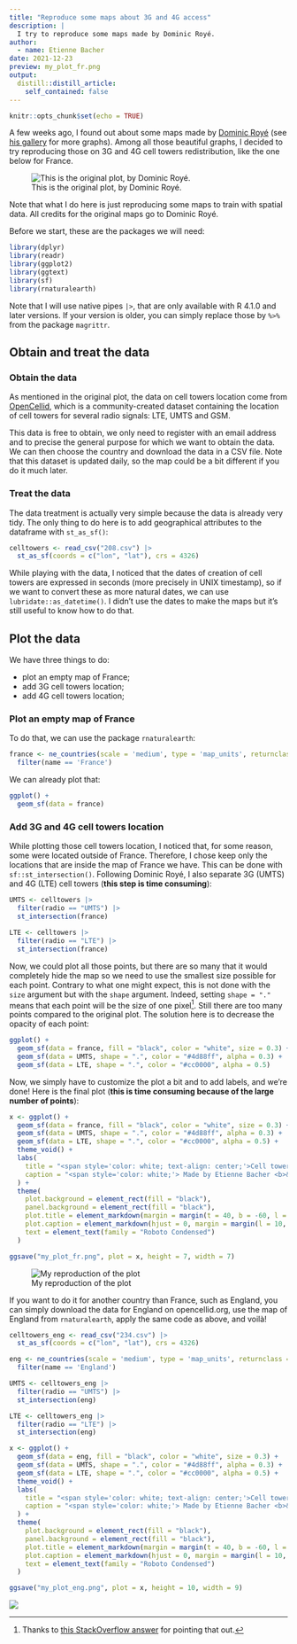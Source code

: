 ```yaml
---
title: "Reproduce some maps about 3G and 4G access"
description: |
  I try to reproduce some maps made by Dominic Royé. 
author:
  - name: Etienne Bacher
date: 2021-12-23
preview: my_plot_fr.png
output:
  distill::distill_article:
    self_contained: false
---
```



```r
knitr::opts_chunk$set(echo = TRUE)
```

A few weeks ago, I found out about some maps made by [Dominic Royé](https://dominicroye.github.io/) (see [his gallery](https://dominicroye.github.io/en/graphs/) for more graphs). Among all those beautiful graphs, I decided to try reproducing those on 3G and 4G cell towers redistribution, like the one below for France.

![This is the original plot, by Dominic Royé.](original_map.png)

Note that what I do here is just reproducing some maps to train with spatial data. All credits for the original maps go to Dominic Royé. 

Before we start, these are the packages we will need:

```r
library(dplyr)
library(readr)
library(ggplot2)
library(ggtext)
library(sf)
library(rnaturalearth)
```

Note that I will use native pipes `|>`, that are only available with R 4.1.0 and later versions. If your version is older, you can simply replace those by `%>%` from the package `magrittr`.

## Obtain and treat the data

### Obtain the data

As mentioned in the original plot, the data on cell towers location come from [OpenCellid](https://opencellid.org/), which is a community-created dataset containing the location of cell towers for several radio signals: LTE, UMTS and GSM.

This data is free to obtain, we only need to register with an email address and to precise the general purpose for which we want to obtain the data. We can then choose the country and download the data in a CSV file. Note that this dataset is updated daily, so the map could be a bit different if you do it much later.

### Treat the data

The data treatment is actually very simple because the data is already very tidy. The only thing to do here is to add geographical attributes to the dataframe with `st_as_sf()`:

```r
celltowers <- read_csv("208.csv") |> 
  st_as_sf(coords = c("lon", "lat"), crs = 4326)
```

While playing with the data, I noticed that the dates of creation of cell towers are expressed in seconds (more precisely in UNIX timestamp), so if we want to convert these as more natural dates, we can use `lubridate::as_datetime()`. I didn't use the dates to make the maps but it's still useful to know how to do that.

## Plot the data

We have three things to do:

* plot an empty map of France;
* add 3G cell towers location;
* add 4G cell towers location;

### Plot an empty map of France

To do that, we can use the package `rnaturalearth`:

```r
france <- ne_countries(scale = 'medium', type = 'map_units', returnclass = 'sf') |>
  filter(name == 'France') 
```

We can already plot that:

```r
ggplot() + 
  geom_sf(data = france)
```

### Add 3G and 4G cell towers location

While plotting those cell towers location, I noticed that, for some reason, some were located outside of France. Therefore, I chose keep only the locations that are inside the map of France we have. This can be done with `sf::st_intersection()`. Following Dominic Royé, I also separate 3G (UMTS) and 4G (LTE) cell towers (**this step is time consuming**):

```r
UMTS <- celltowers |> 
  filter(radio == "UMTS") |>
  st_intersection(france)

LTE <- celltowers |> 
  filter(radio == "LTE") |>
  st_intersection(france)
```

Now, we could plot all those points, but there are so many that it would completely hide the map so we need to use the smallest size possible for each point. Contrary to what one might expect, this is not done with the `size` argument but with the `shape` argument. Indeed, setting `shape = "."` means that each point will be the size of one pixel^[Thanks to [this StackOverflow answer](https://stackoverflow.com/a/51700192/11598948) for pointing that out.]. Still there are too many points compared to the original plot. The solution here is to decrease the opacity of each point:

```r
ggplot() + 
  geom_sf(data = france, fill = "black", color = "white", size = 0.3) + 
  geom_sf(data = UMTS, shape = ".", color = "#4d88ff", alpha = 0.3) +
  geom_sf(data = LTE, shape = ".", color = "#cc0000", alpha = 0.5)
```

Now, we simply have to customize the plot a bit and to add labels, and we're done! Here is the final plot (**this is time consuming because of the large number of points**):

```r
x <- ggplot() + 
  geom_sf(data = france, fill = "black", color = "white", size = 0.3) + 
  geom_sf(data = UMTS, shape = ".", color = "#4d88ff", alpha = 0.3) +
  geom_sf(data = LTE, shape = ".", color = "#cc0000", alpha = 0.5) +
  theme_void() +
  labs(
    title = "<span style='color: white; text-align: center;'>Cell tower distribution with <br> <span style='color: #cc0000'>4G</span> (LTE) and <span style='color: #4d88ff'>3G</span> (UMTS)</span>",
    caption = "<span style='color: white;'> Made by Etienne Bacher <b>&middot;</b> Original plot by Dominic Royé <b>&middot;</b> Data from opencellid.org </span>"
  ) +
  theme(
    plot.background = element_rect(fill = "black"),
    panel.background = element_rect(fill = "black"),
    plot.title = element_markdown(margin = margin(t = 40, b = -60, l = 10), size = 20),
    plot.caption = element_markdown(hjust = 0, margin = margin(l = 10, b = 20, t = -30)),
    text = element_text(family = "Roboto Condensed")
  )

ggsave("my_plot_fr.png", plot = x, height = 7, width = 7)
```

![My reproduction of the plot](my_plot_fr.png)


If you want to do it for another country than France, such as England, you can simply download the data for England on opencellid.org, use the map of England from `rnaturalearth`, apply the same code as above, and voilà!

```r
celltowers_eng <- read_csv("234.csv") |> 
  st_as_sf(coords = c("lon", "lat"), crs = 4326)

eng <- ne_countries(scale = 'medium', type = 'map_units', returnclass = 'sf') |>
  filter(name == 'England') 

UMTS <- celltowers_eng |> 
  filter(radio == "UMTS") |>
  st_intersection(eng)

LTE <- celltowers_eng |> 
  filter(radio == "LTE") |>
  st_intersection(eng)

x <- ggplot() + 
  geom_sf(data = eng, fill = "black", color = "white", size = 0.3) + 
  geom_sf(data = UMTS, shape = ".", color = "#4d88ff", alpha = 0.3) +
  geom_sf(data = LTE, shape = ".", color = "#cc0000", alpha = 0.5) +
  theme_void() +
  labs(
    title = "<span style='color: white; text-align: center;'>Cell tower distribution with <br> <span style='color: #cc0000'>4G</span> (LTE) and <span style='color: #4d88ff'>3G</span> (UMTS)</span>",
    caption = "<span style='color: white;'> Made by Etienne Bacher <b>&middot;</b> Original plot by Dominic Royé <b>&middot;</b> Data from opencellid.org </span>"
  ) +
  theme(
    plot.background = element_rect(fill = "black"),
    panel.background = element_rect(fill = "black"),
    plot.title = element_markdown(margin = margin(t = 40, b = -60, l = 10), size = 20),
    plot.caption = element_markdown(hjust = 0, margin = margin(l = 10, b = 20, t = -30)),
    text = element_text(family = "Roboto Condensed")
  )

ggsave("my_plot_eng.png", plot = x, height = 10, width = 9)
```

![](my_plot_eng.png)